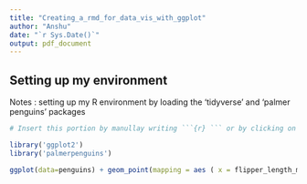 ---
title: "Creating_a_rmd_for_data_vis_with_ggplot"
author: "Anshu"
date: "`r Sys.Date()`"
output: pdf_document
---

## Setting up my environment
Notes : setting up my R environment by loading the 'tidyverse' and 'palmer penguins' packages



```{r loading packages}
# Insert this portion by manullay writing ```{r} ``` or by clicking on +c symbol in Rstudio which stands for code chunck 

library('ggplot2')
library('palmerpenguins')

ggplot(data=penguins) + geom_point(mapping = aes ( x = flipper_length_mm, y = body_mass_g , color = species , shape = species)) + labs(title = "Palmer Penguins: Body Mass vs. Flipper Length" , subtitle = "Report by Mr. Anshu Sarkar" , caption = "Data collected by Dr. Kristen Gorman" )

```

